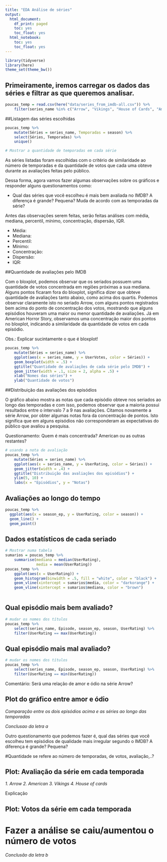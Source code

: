 ```yaml
---
title: "EDA Análise de séries"
output:
  html_document:
    df_print: paged
    toc: yes
    toc_float: yes
  html_notebook:
    toc: yes
    toc_float: yes
---
```


```r
library(tidyverse)
library(here)
theme_set(theme_bw())
```

## Primeiramente, iremos carregar os dados das séries e filtrar as que queremos analisar. 

```r
poucas_temp = read.csv(here("data/series_from_imdb-all.csv")) %>% 
    filter(series_name %in% c("Arrow", "Vikings", "House of Cards", "American Horror Story"))
```


##Listagem das séries escolhidas


```r
poucas_temp %>%
    mutate(Séries = series_name, Temporadas = season) %>%
    select(Séries, Temporadas) %>%
    unique()

# Mostrar a quantidade de temporadas em cada série
```

As séries listadas foram escolhidas com o critério de similaridade ao número de temporadas e da quantidade
de votos que cada uma obteve durante as avaliações feitas pelo público.

Dessa forma, agora vamos fazer algumas observações sobre os gráficos e responder alguns questionamentos como: 

- Qual das séries que você escolheu é mais bem avaliada no IMDB? A diferença é grande? Pequena? Muda de acordo com as temporadas da série? 

Antes das observações serem feitas, serão feitas análises com média, mediana, percentil, mínimo, concentração, dispersão, IQR.

- Média:
- Mediana:
- Percentil:
- Mínimo:
- Concentração:
- Dispersão:
- IQR:

##Quantidade de avaliações pelo IMDB

Com o bloxplot, podemos observar que os seriados possuem uma quantidade de votos concentrada em regiões próximas
a sua mediana. Alguns pontos ficaram fora do bloxplot, significa dizer que obteve quantidade de avaliações tanto abaixo, como acima dos quartis. Podemos observar claramente isto no seriado Arrow, com alguns pontos registrados bem acima do ponto de concentração dos votos, mostrando que alguns episódios houveram uma maior ou menor quantidade de avaliações. Já em American Horror Story, observamos uma concentração maior dos pontos no bloxplot, indicando a similaridade da quantidade de votos em cada episódio.

Obs.: Explicar sucintamente o que é bloxplot!
```r
poucas_temp %>%
    mutate(Séries = series_name) %>%
    ggplot(aes(x = series_name, y = UserVotes, color = Séries)) +
    geom_boxplot(width = .5) +
    ggtitle("Quantidade de avaliações de cada série pelo IMDB") +
    geom_jitter(width = .1, size = 2, alpha = .5) +
    xlab("Nomes das séries") +
    ylab("Quantidade de votos")

```

##Distribuição das avaliações dos episódios

O gráfico abaixo mostra as notas que cada episódio obteve nos seriados ao longo das temporadas e com isso, podemos 
observar que a maioria possui resultados entre o intervalo 7 a 9 nas avaliações. Citamos novamente a série Arrow, por obter algumas notas fora da concentração de pontos. Isto significa que em alguns episódios não corresponderam as
expectativas do público que avaliou a pesquisa.

Questionamento: Quem é mais concentrada? American ou as outras restantes?
```r
# usando a nota de avaliação
poucas_temp %>%
    mutate(Séries = series_name) %>%
    ggplot(aes(x = series_name, y = UserRating, color = Séries)) +
    geom_jitter(width = .4) +
    ggtitle("Distribuição das avaliações dos episódios") +
    ylim(5, 10) +
    labs(x = "Episódios", y = "Notas")
```

## Avaliações ao longo do tempo

```r
poucas_temp %>% 
  ggplot(aes(x = season_ep, y = UserRating, color = season)) + 
  geom_line() + 
  geom_point() 
```

## Dados estatísticos de cada seriado

```r
# Mostrar numa tabela
sumarios = poucas_temp %>% 
    summarise(mediana = median(UserRating), 
              media = mean(UserRating))
poucas_temp %>%
    ggplot(aes(x = UserRating)) + 
    geom_histogram(binwidth = .5, fill = "white", color = "black") + 
    geom_vline(xintercept = sumarios$media, color = "darkorange") + 
    geom_vline(xintercept = sumarios$mediana, color = "brown") 
    

```

## Qual episódio mais bem avaliado?

``` r
# mudar os nomes dos títulos
poucas_temp %>%
    select(series_name, Episode, season_ep, season, UserRating) %>%
    filter(UserRating == max(UserRating))
```


## Qual episódio mais mal avaliado?
``` r
# mudar os nomes dos títulos
poucas_temp %>%
    select(series_name, Episode, season_ep, season, UserRating) %>%
    filter(UserRating == min(UserRating))
```
Comentário: Será uma relação de amor e ódio na série Arrow?

## Plot do gráfico entre amor e ódio


*Comparação entre os dois episódios acima e as séries ao longo das temporadas*

*Conclusao da letra a*

Outro questionamento que podemos fazer é, qual das séries que você escolheu tem episódios de qualidade mais irregular segundo o IMDB? A diferença é grande? Pequena?

#Quantidade se refere ao número de temporadas, de votos, avaliação,..?

## Plot: Avaliação da série em cada temporada
*1. Arrow*
*2. American*
*3. Vikings*
*4. House of cards*

Explicação

## Plot: Votos da série em cada temporada
# Fazer a análise se caiu/aumentou o número de votos

*Conclusão da letra b*



